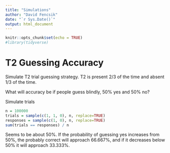```yaml
---
title: "Simulations"
author: "David Fencsik"
date: "`r Sys.Date()`"
output: html_document
---
```


```r
knitr::opts_chunk$set(echo = TRUE)
#library(tidyverse)
```

# T2 Guessing Accuracy

Simulate T2 trial guessing strategy. T2 is present 2/3 of the time and absent 1/3 of the time.

What will accuracy be if people guess blindly, 50% yes and 50% no?

Simulate trials

```r
n = 100000
trials = sample(c(1, 1, 0), n, replace=TRUE)
responses = sample(c(1, 0), n, replace=TRUE)
sum(trials == responses) / n
```

Seems to be about 50%. If the probability of guessing yes increases from 50%, the probably correct will approach 66.667%, and if it decreases below 50% it will approach 33.333%.
